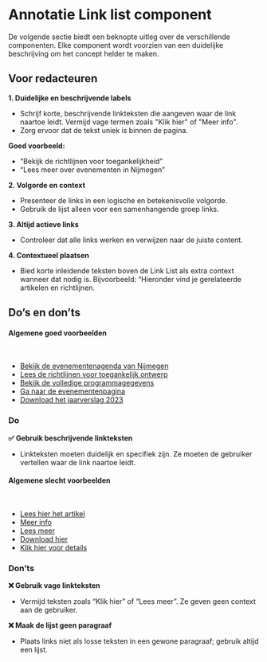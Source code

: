 
# Annotatie Link list component
De volgende sectie biedt een beknopte uitleg over de verschillende componenten. Elke component wordt voorzien van een duidelijke beschrijving om het concept helder te maken.

## Voor redacteuren

**1. Duidelijke en beschrijvende labels**
- Schrijf korte, beschrijvende linkteksten die aangeven waar de link naartoe leidt. Vermijd vage termen zoals "Klik hier" of "Meer info".
- Zorg ervoor dat de tekst uniek is binnen de pagina.

**Goed voorbeeld:**
- “Bekijk de richtlijnen voor toegankelijkheid”
- “Lees meer over evenementen in Nijmegen”

**2. Volgorde en context**
- Presenteer de links in een logische en betekenisvolle volgorde.
- Gebruik de lijst alleen voor een samenhangende groep links.

**3. Altijd actieve links**
- Controleer dat alle links werken en verwijzen naar de juiste content.

**4. Contextueel plaatsen**
- Bied korte inleidende teksten boven de Link List als extra context wanneer dat nodig is. Bijvoorbeeld:	“Hieronder vind je gerelateerde artikelen en richtlijnen.

## Do’s en don’ts
<Unstyled>
<div className="utrecht-document nijmegen-theme">
    <div className="preview-canvas preview-canvas-do">
        <h4 class="utrecht-heading-4">Algemene goed voorbeelden</h4>
        <br />
        <ul role="list" class="utrecht-link-list utrecht-link-list--html-ul">
            <li class="utrecht-link-list__item">
                <a href="#"class="utrecht-link utrecht-link--html-a utrecht-link-list__link ">
                    <span class="utrecht-link-list__link-text">Bekijk de evenementenagenda van Nijmegen</span>
                </a>
            </li>
            <li class="utrecht-link-list__item">
                <a href="#"class="utrecht-link utrecht-link--html-a utrecht-link-list__link">
                    <span class="utrecht-link-list__link-text">Lees de richtlijnen voor toegankelijk ontwerp</span>
                </a>
            </li>
            <li class="utrecht-link-list__item">
                <a href="#"class="utrecht-link utrecht-link--html-a utrecht-link-list__link">
                    <span class="utrecht-link-list__link-text">Bekijk de volledige programmagegevens</span>
                </a>
            </li>
            <li class="utrecht-link-list__item">
                <a href="#"class="utrecht-link utrecht-link--html-a utrecht-link-list__link">
                    <span class="utrecht-link-list__link-text">Ga naar de evenementenpagina</span>
                </a>
            </li>
            <li class="utrecht-link-list__item">
                <a href="#"class="utrecht-link utrecht-link--html-a utrecht-link-list__link">
                    <span class="utrecht-link-list__link-text">Download het jaarverslag 2023</span>
                </a>
            </li>
        </ul>
    </div>
</div>
</Unstyled>

### Do
**✅ Gebruik beschrijvende linkteksten**
- Linkteksten moeten duidelijk en specifiek zijn. Ze moeten de gebruiker vertellen waar de link naartoe leidt.

<Unstyled>
<div className="utrecht-document nijmegen-theme">
    <div className="preview-canvas preview-canvas-dont">
        <h4 class="utrecht-heading-4">Algemene slecht voorbeelden</h4>
        <br />
        <ul role="list" class="utrecht-link-list utrecht-link-list--html-ul">
            <li class="utrecht-link-list__item">
                <a href="#"class="utrecht-link utrecht-link--html-a utrecht-link-list__link ">
                    <span class="utrecht-link-list__link-text">Lees hier het artikel</span>
                </a>
            </li>
            <li class="utrecht-link-list__item">
                <a href="#"class="utrecht-link utrecht-link--html-a utrecht-link-list__link">
                    <span class="utrecht-link-list__link-text">Meer info</span>
                </a>
            </li>
            <li class="utrecht-link-list__item">
                <a href="#"class="utrecht-link utrecht-link--html-a utrecht-link-list__link">
                    <span class="utrecht-link-list__link-text">Lees meer</span>
                </a>
            </li>
            <li class="utrecht-link-list__item">
                <a href="#"class="utrecht-link utrecht-link--html-a utrecht-link-list__link">
                    <span class="utrecht-link-list__link-text">Download hier</span>
                </a>
            </li>
            <li class="utrecht-link-list__item">
                <a href="#"class="utrecht-link utrecht-link--html-a utrecht-link-list__link">
                    <span class="utrecht-link-list__link-text">Klik hier voor details</span>
                </a>
            </li>
        </ul>
    </div>
</div>
</Unstyled>

### Don’ts
**❌ Gebruik vage linkteksten**
- Vermijd teksten zoals “Klik hier” of “Lees meer”. Ze geven geen context aan de gebruiker.

**❌ Maak de lijst geen paragraaf**
- Plaats links niet als losse teksten in een gewone paragraaf; gebruik altijd een lijst.